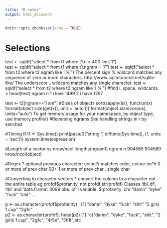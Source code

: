 ```yaml
---
title: "R notes"
output: html_document
---
```


```r
knitr::opts_chunk$set(echo = TRUE)
```
# Selections
test <- sqldf("select * from t1 where t1.n > 400 limit 1")  
test <- sqldf("select * from t1 where t1.ngram = 'i' ")
test <- sqldf("select * from t2 where t2.ngram like 'i%' ")
    The percent sign % wildcard matches any sequence of zero or more characters. http://www.sqlitetutorial.net/sqlite-like/
    The underscore _ wildcard matches any single character.
test <- sqldf("select * from t2 where t2.ngram like 'i %' ")  #find i, space, wildcards.
> head(test)
    ngram    n
1  i love 1499
2  i have 1297

test <- t2[ngram=="i am"]
#Sizes of objects
  sort(sapply(ls(), function(x) format(object.size(get(x)), unit = 'auto')))
  format(object.size(corpus), units="auto")
  To get memory usage for your namespace, by object type, use memory.profile()
#Reversing ngrams 
  See handling strings in r by sanchez
  
#Timing R
  t1 <- Sys.time()
  print(paste0("string: ", difftime(Sys.time(), t1, units = 'sec')))
  system.time(expression)
  
#Length of a vector vs nrow/ncol
 lengths(ngram1)
   ngram      n 
  904589 904589 
  nrow/ncol(object)
  
#Regex 
? optional previous character: colou?r matches color, colour
oo*h 0 or more of prev char
00+  1 or more of prev char
. single char

#Converting to character vectors
* convert the column to a character not the entire table eg profdf$profanity, not profdf
str(profdf)
Classes ‘tbl_df’, ‘tbl’ and 'data.frame':	3099 obs. of  1 variable:
 $ profanity: chr  "damn" "dyke" "fuck" "shit" ...

p <- as.character(profdf$profanity) ; 
[1] "damn"          "dyke"          "fuck"          "shit"          "2 girls 1 cup" "2g1c"         
p2 <- as.character(profdf); head(p2)
[1] "c(\"damn\", \"dyke\", \"fuck\", \"shit\", \"2 girls 1 cup\", \"2g1c\", \"4r5e\", \"5h1t\",etc

